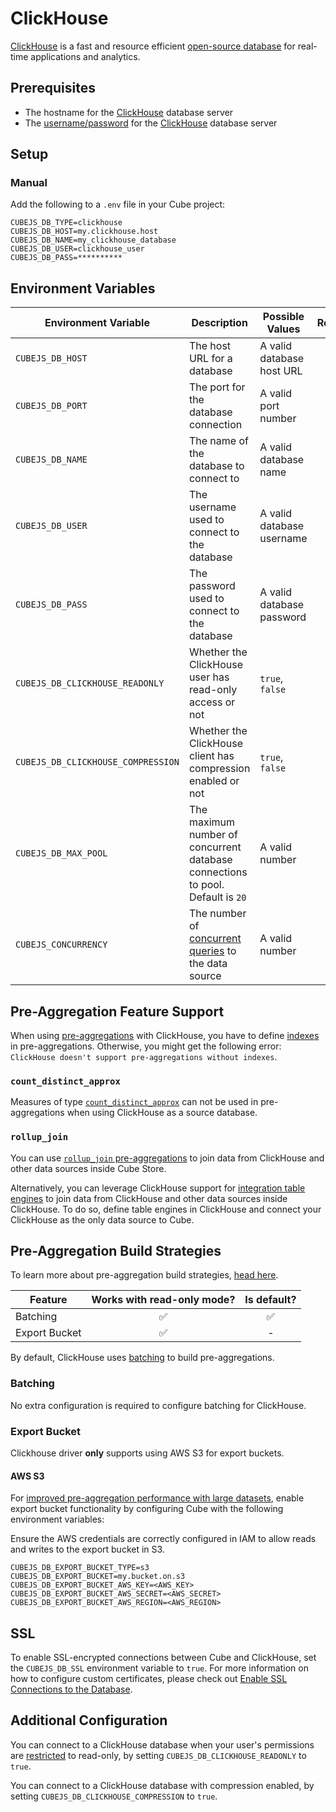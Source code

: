 # ClickHouse

[ClickHouse](https://clickhouse.com) is a fast and resource efficient
[open-source database](https://github.com/ClickHouse/ClickHouse) for real-time
applications and analytics.

## Prerequisites

- The hostname for the [ClickHouse][clickhouse] database server
- The [username/password][clickhouse-docs-users] for the
  [ClickHouse][clickhouse] database server

## Setup

### Manual

Add the following to a `.env` file in your Cube project:

```dotenv
CUBEJS_DB_TYPE=clickhouse
CUBEJS_DB_HOST=my.clickhouse.host
CUBEJS_DB_NAME=my_clickhouse_database
CUBEJS_DB_USER=clickhouse_user
CUBEJS_DB_PASS=**********
```

## Environment Variables

| Environment Variable               | Description                                                                         | Possible Values           | Required |
| ---------------------------------- | ----------------------------------------------------------------------------------- | ------------------------- | :------: |
| `CUBEJS_DB_HOST`                   | The host URL for a database                                                         | A valid database host URL |    ✅    |
| `CUBEJS_DB_PORT`                   | The port for the database connection                                                | A valid port number       |    ❌    |
| `CUBEJS_DB_NAME`                   | The name of the database to connect to                                              | A valid database name     |    ✅    |
| `CUBEJS_DB_USER`                   | The username used to connect to the database                                        | A valid database username |    ✅    |
| `CUBEJS_DB_PASS`                   | The password used to connect to the database                                        | A valid database password |    ✅    |
| `CUBEJS_DB_CLICKHOUSE_READONLY`    | Whether the ClickHouse user has read-only access or not                             | `true`, `false`           |    ❌    |
| `CUBEJS_DB_CLICKHOUSE_COMPRESSION` | Whether the ClickHouse client has compression enabled or not                        | `true`, `false`           |    ❌    |
| `CUBEJS_DB_MAX_POOL`               | The maximum number of concurrent database connections to pool. Default is `20`      | A valid number            |    ❌    |
| `CUBEJS_CONCURRENCY`               | The number of [concurrent queries][ref-data-source-concurrency] to the data source  | A valid number            |    ❌    |

[ref-data-source-concurrency]: /product/configuration/concurrency#data-source-concurrency

## Pre-Aggregation Feature Support

When using [pre-aggregations][ref-preaggs] with ClickHouse, you have to define
[indexes][ref-preaggs-indexes] in pre-aggregations. Otherwise, you might get
the following error: `ClickHouse doesn't support pre-aggregations without indexes`.

### `count_distinct_approx`

Measures of type
[`count_distinct_approx`][ref-schema-ref-types-formats-countdistinctapprox] can
not be used in pre-aggregations when using ClickHouse as a source database.

### `rollup_join`

You can use [`rollup_join` pre-aggregations][ref-preaggs-rollup-join] to join
data from ClickHouse and other data sources inside Cube Store.

Alternatively, you can leverage ClickHouse support for [integration table
engines](https://clickhouse.com/docs/en/engines/table-engines#integration-engines)
to join data from ClickHouse and other data sources inside ClickHouse.
To do so, define table engines in ClickHouse and connect your ClickHouse as the
only data source to Cube.

## Pre-Aggregation Build Strategies

<InfoBox>

To learn more about pre-aggregation build strategies, [head
here][ref-caching-using-preaggs-build-strats].

</InfoBox>

| Feature       | Works with read-only mode? | Is default? |
| ------------- | :------------------------: | :---------: |
| Batching      |             ✅             |     ✅      |
| Export Bucket |             ✅             |      -      |

By default, ClickHouse uses [batching][self-preaggs-batching] to build
pre-aggregations.

### Batching

No extra configuration is required to configure batching for ClickHouse.

### Export Bucket

<WarningBox>

  Clickhouse driver **only** supports using AWS S3 for export buckets.

</WarningBox>

#### AWS S3

For [improved pre-aggregation performance with large
datasets][ref-caching-large-preaggs], enable export bucket functionality by
configuring Cube with the following environment variables:

<InfoBox>

  Ensure the AWS credentials are correctly configured in IAM to allow reads and
  writes to the export bucket in S3.

</InfoBox>

```dotenv
CUBEJS_DB_EXPORT_BUCKET_TYPE=s3
CUBEJS_DB_EXPORT_BUCKET=my.bucket.on.s3
CUBEJS_DB_EXPORT_BUCKET_AWS_KEY=<AWS_KEY>
CUBEJS_DB_EXPORT_BUCKET_AWS_SECRET=<AWS_SECRET>
CUBEJS_DB_EXPORT_BUCKET_AWS_REGION=<AWS_REGION>
```

## SSL

To enable SSL-encrypted connections between Cube and ClickHouse, set the
`CUBEJS_DB_SSL` environment variable to `true`. For more information on how to
configure custom certificates, please check out [Enable SSL Connections to the
Database][ref-recipe-enable-ssl].

## Additional Configuration

You can connect to a ClickHouse database when your user's permissions are
[restricted][clickhouse-readonly] to read-only, by setting
`CUBEJS_DB_CLICKHOUSE_READONLY` to `true`.

You can connect to a ClickHouse database with compression enabled, by setting
`CUBEJS_DB_CLICKHOUSE_COMPRESSION` to `true`.

[clickhouse]: https://clickhouse.tech/
[clickhouse-docs-users]:
  https://clickhouse.tech/docs/en/operations/settings/settings-users/
[clickhouse-readonly]: https://clickhouse.com/docs/en/operations/settings/permissions-for-queries#readonly
[ref-caching-using-preaggs-build-strats]:
  /product/caching/using-pre-aggregations#pre-aggregation-build-strategies
[ref-recipe-enable-ssl]:
  /product/configuration/recipes/using-ssl-connections-to-data-source
[ref-caching-large-preaggs]:
  /product/caching/using-pre-aggregations#export-bucket
[ref-schema-ref-types-formats-countdistinctapprox]: /product/data-modeling/reference/types-and-formats#count_distinct_approx
[self-preaggs-batching]: #batching
[ref-preaggs]: /product/caching/using-pre-aggregations
[ref-preaggs-indexes]: /product/data-modeling/reference/pre-aggregations#indexes
[ref-preaggs-rollup-join]: /product/data-modeling/reference/pre-aggregations#rollup_join
